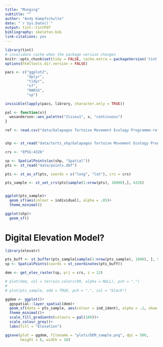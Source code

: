 ```yaml
---
title: "Munging"
subtitle: ""
author: "Andy Kampfschulte"
date: "`r Sys.Date()`"
output: tint::tintPdf
bibliography: skeleton.bib
link-citations: yes
---
```


```r
library(tint)
# invalidate cache when the package version changes
knitr::opts_chunk$set(tidy = FALSE, cache.extra = packageVersion('tint'))
options(htmltools.dir.version = FALSE)
```


```r
pacs <- c("ggplot2",
          "dplyr",
          "tidyr",
          "sf",
          "MARSS",
          "sp")

invisible(lapply(pacs, library, character.only = TRUE))

pal <- function(x){
  wesanderson::wes_palette("Zissou1", x, "continuous")
}
```


```r

ref <- read.csv("data/Galapagos Tortoise Movement Ecology Programme-reference-data (1).csv")


shp <- st_read("data/torts_shp/Galapagos Tortoise Movement Ecology Programme Shapefile") 

crs <- "EPSG:4326"

sp <- SpatialPoints(as(shp, "Spatial"))
pts <- st_read("data/points.dbf")

pts <- st_as_sf(pts, coords = c("long", "lat"), crs = crs)

pts_sample <- st_set_crs(pts[sample(1:nrow(pts), 10000),], 4326)


ggplot(pts_sample)+
  geom_sf(aes(colour = individual), alpha = .05)+
  theme_minimal()

ggplot(shp)+
  geom_sf()

```

# Digital Elevation Model?

```r
library(elevatr)

pts_buff <- st_buffer(pts_sample[sample(1:nrow(pts_sample), 1000), ], 500)
sp <- SpatialPoints(coords = st_coordinates(pts_buff))

dem <- get_elev_raster(sp, prj = crs, z = 12)

# plot(dem, col = terrain.colors(99, alpha = NULL), pch = ".")
# 
# plot(pts_sample, add = TRUE, pch = ".", col = "black")

ggdem <- ggplot()+
  ggspatial::layer_spatial(dem)+
  geom_sf(data = pts_sample, aes(colour = ind_ident), alpha = .1, show.legend = FALSE)+
  theme_minimal()+
  scale_fill_gradientn(colours = pal(100))+
  scale_colour_grey()+
  labs(fill = "Elevation")

ggsave(plot = ggdem, filename = "plots/DEM_sample.png", dpi = 500,
       height = 6, width = 10)

```





